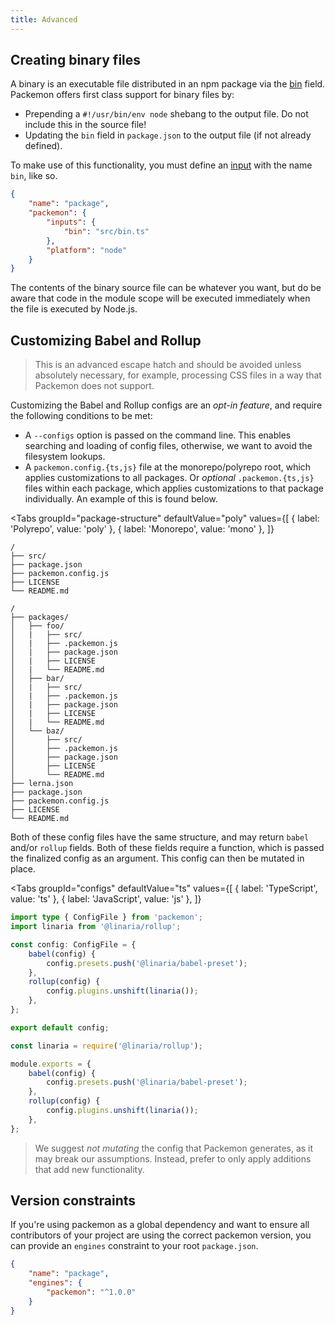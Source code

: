 ```yaml
---
title: Advanced
---
```



## Creating binary files

A binary is an executable file distributed in an npm package via the
[bin](https://docs.npmjs.com/files/package.json#bin) field. Packemon offers first class support for
binary files by:

- Prepending a `#!/usr/bin/env node` shebang to the output file. Do not include this in the source
  file!
- Updating the `bin` field in `package.json` to the output file (if not already defined).

To make use of this functionality, you must define an [input](./config.md#inputs) with the name
`bin`, like so.

```json title="package.json"
{
	"name": "package",
	"packemon": {
		"inputs": {
			"bin": "src/bin.ts"
		},
		"platform": "node"
	}
}
```

The contents of the binary source file can be whatever you want, but do be aware that code in the
module scope will be executed immediately when the file is executed by Node.js.

## Customizing Babel and Rollup

> This is an advanced escape hatch and should be avoided unless absolutely necessary, for example,
> processing CSS files in a way that Packemon does not support.

Customizing the Babel and Rollup configs are an _opt-in feature_, and require the following
conditions to be met:

- A `--configs` option is passed on the command line. This enables searching and loading of config
  files, otherwise, we want to avoid the filesystem lookups.
- A `packemon.config.{ts,js}` file at the monorepo/polyrepo root, which applies customizations to
  all packages. Or _optional_ `.packemon.{ts,js}` files within each package, which applies
  customizations to that package individually. An example of this is found below.

<Tabs
  groupId="package-structure"
  defaultValue="poly"
  values={[
    { label: 'Polyrepo', value: 'poly' },
    { label: 'Monorepo', value: 'mono' },
  ]}
>
  <TabItem value="poly">

```
/
├── src/
├── package.json
├── packemon.config.js
├── LICENSE
└── README.md
```

  </TabItem>
  <TabItem value="mono">

```
/
├── packages/
│   ├── foo/
│   |   ├── src/
│   |   ├── .packemon.js
│   |   ├── package.json
│   |   ├── LICENSE
│   |   └── README.md
│   ├── bar/
│   |   ├── src/
│   |   ├── .packemon.js
│   |   ├── package.json
│   |   ├── LICENSE
│   |   └── README.md
│   └── baz/
│       ├── src/
│       ├── .packemon.js
│       ├── package.json
│       ├── LICENSE
│       └── README.md
├── lerna.json
├── package.json
├── packemon.config.js
├── LICENSE
└── README.md
```

  </TabItem>
</Tabs>

Both of these config files have the same structure, and may return `babel` and/or `rollup` fields.
Both of these fields require a function, which is passed the finalized config as an argument. This
config can then be mutated in place.

<Tabs
  groupId="configs"
  defaultValue="ts"
  values={[
    { label: 'TypeScript', value: 'ts' },
    { label: 'JavaScript', value: 'js' },
  ]}
>
  <TabItem value="ts">

```ts
import type { ConfigFile } from 'packemon';
import linaria from '@linaria/rollup';

const config: ConfigFile = {
	babel(config) {
		config.presets.push('@linaria/babel-preset');
	},
	rollup(config) {
		config.plugins.unshift(linaria());
	},
};

export default config;
```

  </TabItem>
  <TabItem value="js">

```js
const linaria = require('@linaria/rollup');

module.exports = {
	babel(config) {
		config.presets.push('@linaria/babel-preset');
	},
	rollup(config) {
		config.plugins.unshift(linaria());
	},
};
```

  </TabItem>
</Tabs>

> We suggest _not mutating_ the config that Packemon generates, as it may break our assumptions.
> Instead, prefer to only apply additions that add new functionality.

## Version constraints

If you're using packemon as a global dependency and want to ensure all contributors of your project
are using the correct packemon version, you can provide an `engines` constraint to your root
`package.json`.

```json title="package.json"
{
	"name": "package",
	"engines": {
		"packemon": "^1.0.0"
	}
}
```
